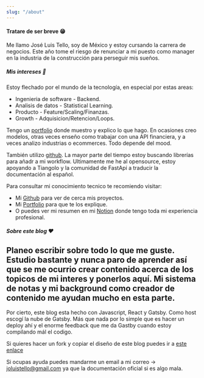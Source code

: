 ```yaml
---
slug: "/about"
---
```


#### Tratare de ser breve 😁

Me llamo José Luis Tello, soy de México y estoy cursando la carrera de negocios. Este año tome el riesgo de renunciar a mi puesto como manager en la industria de la construcción para perseguir mis sueños.

##### Mis intereses 🧐

Estoy flechado por el mundo de la tecnología, en especial por estas areas:
 - Ingenieria de software - Backend.  
 - Analisis de datos - Statistical Learning.
 - Producto - Feature/Scaling/Finanzas.
 - Growth - Adquisicion/Retencion/Loops.

Tengo un [portfolio](https://joseluistello.github.io/) donde muestro y explico lo que hago. En ocasiones creo modelos, otras veces enseño como trabajar con una API financiera, y a veces analizo industrias o ecommerces. Todo depende del mood.

También utilizo [github](https://github.com/joseluistello). La mayor parte del tiempo estoy buscando librerías para añadr a mi workflow. Ultimamente me he al opensource, estoy apoyando a Tiangolo y la comunidad de FastApi a traducir la documentación al español.

Para consultar mi conocimiento tecnico te recomiendo visitar:
- Mi [Github](https://github.com/joseluistello) para ver de cerca mis proyectos.
- Mi [Portfolio](https://joseluistello.github.io/) para que te los explique. 
- O puedes ver mi resumen en mi [Notion](https://www.notion.so/joseluistello/resume-908176d50910492f82bb0c2c50150406) donde tengo toda mi experiencia profesional.

##### Sobre este blog ❤️

Planeo escribir sobre todo lo que me guste. Estudio bastante y nunca paro de aprender así que se me ocurrio crear contenido acerca de los topicos de mi interes y ponerlos aquí. Mi sistema de notas y mi background como creador de contenido me ayudan mucho en esta parte.
--- 

Por cierto, este blog esta hecho con Javascript, React y Gatsby. Como host escogí la nube de Gatsby. Más que nada por lo simple que es hacer un deploy ahí y el enorme feedback que me da Gastby cuando estoy compilando mál el codigo. 

Si quieres hacer un fork y copiar el diseño de este blog puedes ir a [este enlace](https://github.com/joseluistello/Blog)

Si ocupas ayuda puedes mandarme un email a mi correo -> joluistello@gmail.com ya que la documentación oficial si es algo mala.




